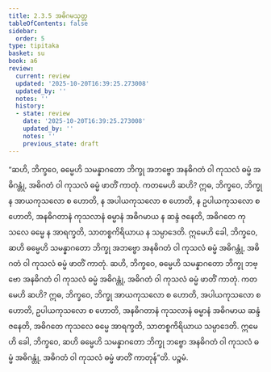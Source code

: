 ```yaml
---
title: 2.3.5 အဓိဂမသုတ္တ
tableOfContents: false
sidebar:
  order: 5
type: tipitaka
basket: su
book: a6
review:
  current: review
  updated: '2025-10-20T16:39:25.273008'
  updated_by: ''
  notes: ''
  history:
  - state: review
    date: '2025-10-20T16:39:25.273008'
    updated_by: ''
    notes: ''
    previous_state: draft
---
```



<DynamicBreadcrumb />


<ReviewStatus review={frontmatter.review} showDetails={true} />

<HypothesisAnnotation frontmatter={frontmatter} />

<Division number="79" book="a6" e="ch" v="16" p="376">

<Paragraph number="664" book="a6">
“ဆဟိ, ဘိက္ခဝေ, ဓမ္မေဟိ သမန္နာဂတော ဘိက္ခု အဘဗ္ဗော အနဓိဂတံ ဝါ ကုသလံ ဓမ္မံ အဓိဂန္တုံ, အဓိဂတံ ဝါ ကုသလံ ဓမ္မံ ဖာတိံ ကာတုံ. ကတမေဟိ ဆဟိ? ဣဓ, ဘိက္ခဝေ, ဘိက္ခု န အာယကုသလော စ ဟောတိ, န အပါယကုသလော စ ဟောတိ, န ဥပါယကုသလော စ ဟောတိ, အနဓိဂတာနံ ကုသလာနံ ဓမ္မာနံ အဓိဂမာယ န ဆန္ဒံ ဇနေတိ, အဓိဂတေ ကုသလေ ဓမ္မေ န အာရက္ခတိ, သာတစ္စကိရိယာယ န သမ္ပာဒေတိ. ဣမေဟိ ခေါ, ဘိက္ခဝေ, ဆဟိ ဓမ္မေဟိ သမန္နာဂတော ဘိက္ခု အဘဗ္ဗော အနဓိဂတံ ဝါ ကုသလံ ဓမ္မံ အဓိဂန္တုံ, အဓိဂတံ ဝါ ကုသလံ ဓမ္မံ ဖာတိံ ကာတုံ.
</Paragraph>

<Paragraph number="665" book="a6">
ဆဟိ, ဘိက္ခဝေ, ဓမ္မေဟိ သမန္နာဂတော ဘိက္ခု ဘဗ္ဗော အနဓိဂတံ ဝါ ကုသလံ ဓမ္မံ အဓိဂန္တုံ, အဓိဂတံ ဝါ ကုသလံ ဓမ္မံ ဖာတိံ ကာတုံ. ကတမေဟိ ဆဟိ? ဣဓ, ဘိက္ခဝေ, ဘိက္ခု အာယကုသလော စ ဟောတိ, အပါယကုသလော စ ဟောတိ, ဥပါယကုသလော စ ဟောတိ, အနဓိဂတာနံ ကုသလာနံ ဓမ္မာနံ အဓိဂမာယ ဆန္ဒံ ဇနေတိ, အဓိဂတေ ကုသလေ ဓမ္မေ အာရက္ခတိ, သာတစ္စကိရိယာယ သမ္ပာဒေတိ. ဣမေဟိ ခေါ, ဘိက္ခဝေ, ဆဟိ ဓမ္မေဟိ သမန္နာဂတော ဘိက္ခု ဘဗ္ဗော အနဓိဂတံ ဝါ ကုသလံ ဓမ္မံ အဓိဂန္တုံ, အဓိဂတံ ဝါ ကုသလံ ဓမ္မံ ဖာတိံ ကာတုန်”တိ.

</Paragraph>
</Division>

<Paragraph number="666" type="center" book="a6">
ပဉ္စမံ.
</Paragraph>